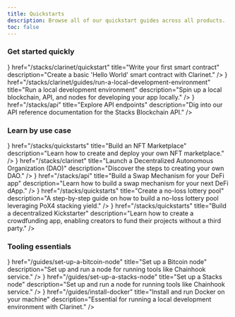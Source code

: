 ```yaml
---
title: Quickstarts
description: Browse all of our quickstart guides across all products.
toc: false
---
```



### <span className='font-light'>Get started</span> <span className='inline-flex items-center'>quickly <ChevronsRight className='ml-1' /></span>

<Cards className='sm:grid-cols-3'>
  <Card
    icon={<Play className='text-primary' />}
    href="/stacks/clarinet/quickstart"
    title="Write your first smart contract"
    description="Create a basic 'Hello World' smart contract with Clarinet."
  />
  <Card
    icon={<Terminal className='text-primary' />}
    href="/stacks/clarinet/guides/run-a-local-development-environment"
    title="Run a local development environment"
    description="Spin up a local blockchain, API, and nodes for developing your app locally."
  />
  <Card
    icon={<Database className='text-primary' />}
    href="/stacks/api"
    title="Explore API endpoints"
    description="Dig into our API reference documentation for the Stacks Blockchain API."
  />
</Cards>

### <span className='font-light'>Learn by</span> <span className='inline-flex items-center'>use case <ChevronsRight className='ml-1' /></span>

<Cards className='sm:grid-cols-3'>
  <Card
    icon={<Store className='text-primary' />}
    href="/stacks/quickstarts"
    title="Build an NFT Marketplace"
    description="Learn how to create and deploy your own NFT marketplace."
  />
  <Card
    icon={<Scale className='text-primary' />}
    href="/stacks/clarinet"
    title="Launch a Decentralized Autonomous Organization (DAO)"
    description="Discover the steps to creating your own DAO."
  />
  <Card
    icon={<ArrowLeftRight className='text-primary' />}
    href="/stacks/api"
    title="Build a Swap Mechanism for your DeFi app"
    description="Learn how to build a swap mechanism for your next DeFi dApp."
  />
  <Card
    icon={<Ticket className='text-primary' />}
    href="/stacks/quickstarts"
    title="Create a no-loss lottery pool"
    description="A step-by-step guide on how to build a no-loss lottery pool leveraging PoX4 stacking yield."
  />
  <Card
    icon={<Banknote className='text-primary' />}
    href="/stacks/quickstarts"
    title="Build a decentralized Kickstarter"
    description="Learn how to create a crowdfunding app, enabling creators to fund their projects without a third party."
  />
</Cards>

### <span className='font-light'>Tooling </span> <span className='inline-flex items-center'>essentials <ChevronsRight className='ml-1' /></span>

<Cards className='sm:grid-cols-3'>
  <Card
    icon={<Store className='text-primary' />}
    href="/guides/set-up-a-bitcoin-node"
    title="Set up a Bitcoin node"
    description="Set up and run a node for running tools like Chainhook service."
  />
  <Card
    icon={<ArrowLeftRight className='text-primary' />}
    href="/guides/set-up-a-stacks-node"
    title="Set up a Stacks node"
    description="Set up and run a node for running tools like Chainhook service."
  />
  <Card
    icon={<Scale className='text-primary' />}
    href="/guides/install-docker"
    title="Install and run Docker on your machine"
    description="Essential for running a local development environment with Clarinet."
  />
</Cards>